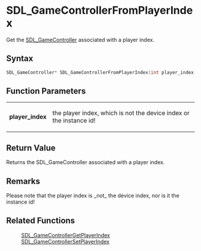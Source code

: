 = SDL_GameControllerFromPlayerIndex =

Get the [[SDL_GameController]] associated with a player index.

== Syntax ==

<syntaxhighlight lang='c'>
SDL_GameController* SDL_GameControllerFromPlayerIndex(int player_index);
</syntaxhighlight>

== Function Parameters ==

{|
|'''player_index'''
|the player index, which is not the device index or the instance id!
|}

== Return Value ==

Returns the SDL_GameController associated with a player index.



== Remarks ==

Please note that the player index is _not_ the device index, nor is it the
instance id!

== Related Functions ==

:[[SDL_GameControllerGetPlayerIndex]]
:[[SDL_GameControllerSetPlayerIndex]]



